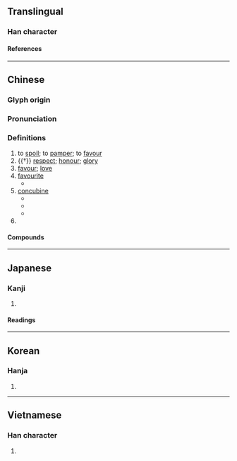 {{also|宠}}
{{character info/new}}
==Translingual==

===Han character===
{{Han char|rn=40|rad=宀|as=16|sn=19|four=30211|canj=JYBP|ids=⿱宀龍}}

====References====
{{Han ref|kx=0293.070|dkj=07368|dj=0579.270|hdz=20957.190|uh=5BF5}}

----

==Chinese==
{{zh-forms|s=宠}}

===Glyph origin===
{{Han etym}}
{{Han compound|宀|龍|ls=psc|c1=s|c2=p}}

===Pronunciation===
{{zh-pron
|m=chǒng
|m-s=
|c=cung2
|c-t=cuung2
|g=
|h=gd=cung3
|j=
|mb=tě̤ng
|md=tṳ̄ng
|mn=théng/thióng
|mn_note=théng - vernacular; thióng - literary
|mn-t=tong2
|w=2tshon
|x=
|mc=y
|oc=y
|cat=v,n,pn
}}

===Definitions===
{{zh-hanzi}}

# to [[spoil]]; to [[pamper]]; to [[favour]]
# {{†}} [[respect]]; [[honour]]; [[glory]]
# [[favour]]; [[love]]
# [[favourite]]
#* {{zh-x|線上 教育，也 曾經 是 新創 公司 的 一時 之 寵。|Online education used to be a '''favourite''' of new companies at one point.|ref='''2016''' October 9, {{lang|zh|賴昭男}}, [http://www.chinatimes.com/newspapers/20161009000303-260209 {{lang|zh|陸新創電商死亡潮？}}]}}
# [[concubine]]
#* {{zh-x|周 將軍 請坐，聞 你 新 納 一 寵 甚 美，有人 要 暗筭 你，不可 不 防。|Please be seated, General Zhou. I have heard that the '''concubine''' that you have taken recently is quite beautiful and that someone is plotting against you, so you must take preventive measures.|ref='''1743''', {{w2|zh|蔣士銓}} ({{w|Jiang Shiquan}}), {{lang|zh|臨川夢}}, {{lang|zh|雙噬}}}}
#* {{zh-x|拙夫 意欲 納寵，真是 眠思夢想，已 非 一日，惟恐 夫人 見怪，不敢 啟齒。|My husband desires to take a '''concubine''', which has really bothered me in my thoughts and dreams for more than a day, but for fear that my lady would take offence, I did not dare open my mouth about this.|ref='''1827''', {{w2|zh|李汝珍}} ({{w|Li Ruzhen}}), {{w2|zh|鏡花緣}} (''Flowers in the Mirror''), [[s:zh:鏡花緣/第050回|chapter 50]]}}
#* {{zh-x|但 此時 他 新 納 的 愛寵 老九 也 就 替 他 揮霍 得{de} 可觀。||ref='''1933''', {{w2|zh|茅盾}} ({{w|Mao Dun}}), {{w2|zh|子夜 (小說)|子夜}} (''Midnight'')}}
# {{surname|lang=zh}}

====Compounds====
{{zh-der|假寵|光寵|內寵|受寵|受寵若驚|向寵|失寵|嬌寵|寵任|寵信|寵光|寵兒|寵利|寵召|寵命|寵妾|寵姬|寵嬖|寵幸|寵愛|寵物|寵異|寵祿|寵秩|寵綏|寵貴|寵貺|寵辱不驚|寵辱無驚|寵辱若驚|寵遇|寵錫|專寵|席寵|得寵|怙寵|恃寵而驕|恩寵|愛寵|懷寵尸位|承寵|持祿固寵|新寵|斷袖之寵|榮寵|權寵|殊寵|爭寵|矜功恃寵|矜寵|竊幸乘寵|納寵|繫臂之寵|蒙主寵召|蔽賢寵頑|被寵若驚|要寵召禍|譁世取寵|譁眾取寵|貪冒榮寵|貪榮冒寵|貫魚承寵|貴寵|驕寵}}

----

==Japanese==

===Kanji===
{{ja-kanji|grade=|rs=宀16}}

# {{defn|lang=ja|sort=宀16}}

====Readings====
{{ja-readings
|goon=ちゅう
|kanon=ちょう
|kun=めぐ-む, めぐ-み
}}

----

==Korean==

===Hanja===
{{ko-hanja|hangeul=[[총]], [[룡]]|rv=chong, ryong|mr=ch'ong, ryong|y=chong, lyong}}

# {{defn|lang=ko|sort=宀16}}

----

==Vietnamese==

===Han character===
{{vi-hantu|[[sủng]], [[sũng]], [[sổng]]|rs=宀16}}

# {{defn|lang=vi|sort=宀16}}